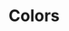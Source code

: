 
<Meta title="Tokens/Colors" />

# Colors

<ColorPalette>
  <ColorItem
    title="Base"
    subtitle="2 colours"
    colors={{ White: color.white, Black: color.black }}
  />
  <ColorItem
    title="Gray"
    subtitle="10 colours"
    colors={{
      gray50: color.gray50,
      gray100: color.gray100,
      gray200: color.gray200,
      gray300: color.gray300,
      gray400: color.gray400,
      gray500: color.gray500,
      gray600: color.gray600,
      gray700: color.gray700,
      gray800: color.gray800,
      gray900: color.gray900,
    }}
  />
  <ColorItem
    title="Blue"
    subtitle="6 colours"
    colors={{
      blue100: color.blue100,
      blue200: color.blue200,
      blue300: color.blue300,
      blue400: color.blue400,
      blue500: color.blue500,
      blue600: color.blue600,
    }}
  />
  <ColorItem
    title="Teal"
    subtitle="5 colours"
    colors={{
      teal100: color.teal100,
      teal200: color.teal200,
      teal300: color.teal300,
      teal400: color.teal400,
      teal500: color.teal500,
    }}
  />
  <ColorItem
    title="Purple"
    subtitle="5 colours"
    colors={{
      purple100: color.purple100,
      purple200: color.purple200,
      purple300: color.purple300,
      purple400: color.purple400,
      purple500: color.purple500,
    }}
  />
  <ColorItem
    title="Pink"
    subtitle="5 colours"
    colors={{
      pink100: color.pink100,
      pink200: color.pink200,
      pink300: color.pink300,
      pink400: color.pink400,
      pink500: color.pink500,
    }}
  />
  <ColorItem
    title="Orange"
    subtitle="5 colours"
    colors={{
      orange100: color.orange100,
      orange200: color.orange200,
      orange300: color.orange300,
      orange400: color.orange400,
      orange500: color.orange500,
    }}
  />
  <ColorItem
    title="Yellow"
    subtitle="5 colours"
    colors={{
      yellow100: color.yellow100,
      yellow200: color.yellow200,
      yellow300: color.yellow300,
      yellow400: color.yellow400,
      yellow500: color.yellow500,
    }}
  />
</ColorPalette>
